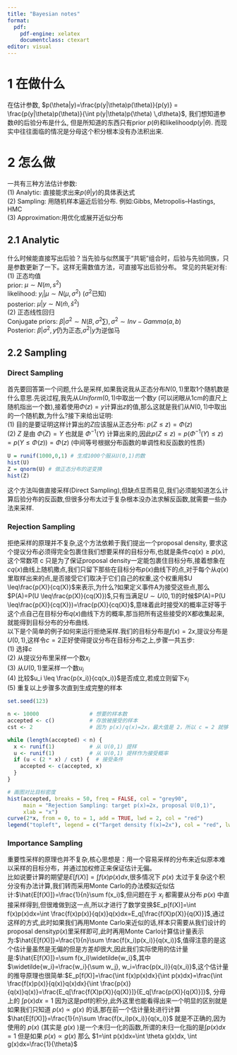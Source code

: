 ```yaml
---
title: "Bayesian notes"
format:
  pdf:
    pdf-engine: xelatex
    documentclass: ctexart
editor: visual
---
```


# 1 在做什么

在估计参数, $p(\theta|y)=\frac{p(y|\theta)p(\theta)}{p(y)} = \frac{p(y|\theta)p(\theta)}{\int p(y|\theta)p(\theta) \,d\theta}$, 我们想知道参数$\theta$的后验分布是什么, 但是所知道的东西只有prior $p(\theta)$和likelihood$p(y|\theta)$. 而现实中往往面临的情况是分母这个积分根本没有办法积出来.

# 2 怎么做

一共有三种方法估计参数:\
(1) Analytic: 直接能求出来$p(\theta|y)$的具体表达式\
(2) Sampling: 用随机样本逼近后验分布. 例如:Gibbs, Metropolis–Hastings, HMC\
(3) Approximation:用优化或展开近似分布

## 2.1 Analytic

什么时候能直接写出后验？当先验与似然属于“共轭”组合时，后验与先验同族，只是参数更新了一下。这样无需数值方法，可直接写出后验分布。 常见的共轭对有:\
(1) 正态均值\
prior: $\mu \sim N(m,s^2)$\
likelihood: $y_i|\mu\sim N(\mu,\sigma^2)$ ($\sigma^2$已知)\
posterior: $\mu|y \sim N(\hat{m},\hat{s}^2)$\
(2) 正态线性回归\
Conjugate priors: $\beta|\sigma^2 \sim N(B,\sigma^2\sum), \sigma^2 \sim Inv-Gamma(a,b)$\
Posterior: $\beta|\sigma^2,y$仍为正态,$\sigma^2|y$为逆伽马\

## 2.2 Sampling

### Direct Sampling

首先要回答第一个问题,什么是采样,如果我说我从正态分布$N(0,1)$里取1个随机数是什么意思.先说过程,我先从$Uniform(0,1)$中取出一个数$y$ (可以闭眼从1cm的直尺上随机指出一个数),接着使用$\Phi(z)=y$计算出$z$的值,那么这就是我们从$N(0,1)$中取出的一个随机数,为什么?接下来给出证明:\
(1) 目的是要证明这样计算出的$Z$应该服从正态分布: $p(Z\leq z) = \Phi(z)$\
(2) $Z$ 是由 $\Phi(Z)=Y$ 也就是 $\Phi^{-1}(Y)$ 计算出来的,因此$p(Z\leq z) =  p(\Phi^{-1}(Y)\leq z)=p(Y\leq \Phi(z)) =\Phi(z)$ (中间等号根据分布函数的单调性和反函数的性质)\

```r
U = runif(1000,0,1) # 生成1000个服从U(0,1)的数
hist(U)
Z = qnorm(U) # 做正态分布的逆变换
hist(Z)
```

这个方法叫做直接采样(Direct Sampling),但缺点显而易见,我们必须能知道怎么计算后验分布的反函数,但很多分布太过于复杂根本没办法求解反函数,就需要一些办法来采样.\

### Rejection Sampling

拒绝采样的原理并不复杂,这个方法依赖于我们提出一个proposal density, 要求这个提议分布必须得完全包裹住我们想要采样的目标分布,也就是条件$cq(x) \geq p(x)$,这个常数项 c 只是为了保证proposal density一定能包裹住目标分布,接着想象在$cq(x)$曲线上随机撒点,我们只留下那些在目标分布$p(x)$曲线下的点,对于每个从$q(x)$里取样出来的点,是否接受它们取决于它们自己的权重,这个权重用$U \leq\frac{p(X)}{cq(X)}$来表示,为什么?如果定义事件A为接受这些点,那么$P(A)=P(U \leq\frac{p(X)}{cq(X)})$,只有当满足$U \sim U(0,1)$的时候$P(A)=P(U \leq\frac{p(X)}{cq(X)})=\frac{p(X)}{cq(X)}$,意味着此时接受X的概率正好等于这个点自己在目标分布$q(x)$曲线下方的概率,那当把所有这些接受的X都收集起来,就能得到目标分布的分布曲线.\
以下是个简单的例子如何来运行拒绝采样.我们的目标分布是$f(x)=2x$,提议分布是$U(0,1)$,这样令$c=2$正好使得提议分布在目标分布之上,步骤一共五步:\
(1) 选择$c$\
(2) 从提议分布里采样一个数$x_i$\
(3) 从$U(0,1)$里采样一个数$u_i$\
(4) 比较$u_i \leq \frac{p(x_i)}{cq(x_i)}$是否成立,若成立则留下$x_i$\
(5) 重复以上步骤多次直到生成完整的样本\

```r
set.seed(123)

n <- 10000                # 想要的样本数
accepted <- c()           # 存放被接受的样本
cst <- 2                  # 因为 p(x)/q(x)=2x，最大值是 2，所以 c = 2 就够

while (length(accepted) < n) {
  x <- runif(1)           # 从 U(0,1) 提样
  u <- runif(1)           # 从 U(0,1) 提样作为接受概率
  if (u < (2 * x) / cst) {  # 接受条件
    accepted <- c(accepted, x)
  }
}

# 画图对比目标密度
hist(accepted, breaks = 50, freq = FALSE, col = "grey90",
     main = "Rejection Sampling: target p(x)=2x, proposal U(0,1)",
     xlab = "x")
curve(2*x, from = 0, to = 1, add = TRUE, lwd = 2, col = "red")
legend("topleft", legend = c("Target density f(x)=2x"), col = "red", lwd = 2)


```

### Importance Sampling

重要性采样的原理也并不复杂,核心思想是：用一个容易采样的分布来近似原本难以采样的目标分布，并通过加权修正来保证估计无偏。\
比如说要计算的期望是$E[f(X)]=\int f(x)p(x)dx$,很多情况下 $p(x)$ 太过于复杂这个积分没有办法计算,我们转而采用Monte Carlo的办法模拟近似估计:$\hat{E[f(X)]}=\frac{1}{n}\sum f(x_i)$,但问题在于 $x_i$ 都需要从分布 $p(x)$ 中直接采样得到,但很难做到这一点,所以才进行了数学变换$E_p[f(X)]=\int f(x)p(x)dx=\int \frac{f(x)p(x)}{q(x)}q(x)dx=E_q[\frac{f(X)p(X)}{q(X)}]$,通过这样的方式,此时如果我们再用Monte Carlo来近似的话,样本只需要从我们设计的proposal density$p(x)$里采样即可,此时再用Monte Carlo计算估计量表示为:$\hat{E[f(X)]}=\frac{1}{n}\sum \frac{f(x_i)p(x_i)}{q(x_i)}$,值得注意的是这个估计量虽然是无偏的但是方差却很大,因此我们实际使用的估计量是:$\hat{E[f(X)]}=\sum f(x_i)\widetilde{w_i}$,其中$\widetilde{w_i}=\frac{w_i}{\sum w_j}, w_i=\frac{p(x_i)}{q(x_i)}$,这个估计量的推导原理也很简单:$E_p[f(X)]=\frac{\int f(x)p(x)dx}{\int p(x)dx}=\frac{\int \frac{f(x)p(x)}{q(x)}q(x)dx}{\int \frac{p(x)}{q(x)}q(x)}=\frac{E_q[\frac{f(X)p(X)}{q(X)}]}{E_q[\frac{p(X)}{q(X)}]}$, 分母上的 $\int p(x)dx=1$ 因为这是pdf的积分,此外这里也能看得出来一个明显的区别就是如果我们只知道 $p(x)\propto g(x)$ 的话,那在前一个估计量处进行计算 $\hat{E[f(X)]}=\frac{1}{n}\sum \frac{f(x_i)p(x_i)}{q(x_i)}$ 就是不正确的,因为使用的 $p(x)$ (其实是 $g(x)$ )是一个未归一化的函数,所谓的未归一化指的是$\int p(x)dx=1$ 但是如果 $p(x)\propto g(x)$ 那么 $1=\int p(x)dx=\int \theta g(x)dx, \int g(x)dx=\frac{1}{\theta}$
